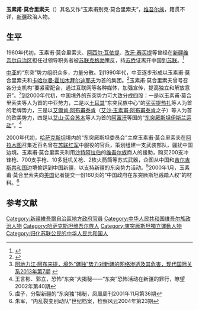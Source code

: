 '''玉素甫·莫合里索夫'''（{{bd|20世纪|？|21世纪|？|}}）其名又作“玉素甫别克·莫合里索夫”，[[维吾尔族|维吾尔族]]，籍贯不详，[[新疆|新疆]]政治人物。

==生平==
1960年代初，玉素甫·莫合里索夫、[[阿西尔·瓦依提|阿西尔·瓦依提]]、[[孜牙·赛买提|孜牙·赛买提]]等曾经在[[新疆维吾尔自治区|新疆维吾尔自治区]]担任过领导职务者被[[苏联|苏联]][[克格勃|克格勃]]策反，持[[苏联国籍|苏侨]]证离开中国到[[苏联|苏联]]。<ref name=bfjy>{{Cite web |url=http://www.northedu.com.cn/minzu/show.jsp?informationid=200809281030360411 |title=东突分裂主义势力研究，北方教育，2008-09-28 |accessdate=2015-03-29 |archive-date=2015-04-02 |archive-url=https://web.archive.org/web/20150402150423/http://www.northedu.com.cn/minzu/show.jsp?informationid=200809281030360411 |dead-url=yes }}</ref>

[[中亚|中亚]]的“东突”势力组织众多，力量分散。到1990年代，中亚逐步形成以玉素甫·莫合里索夫和[[卡哈尔曼·霍加木拜尔迪耶夫|卡哈尔曼·霍加木拜尔迪耶夫]]为首的集团。<ref>{{Cite web |url=http://focus.news.163.com/09/0713/09/5E3G199D00011SM9.html |title=境外“东突”大起底，网易，2009-07-13 |access-date=2015-03-29 |archive-url=https://web.archive.org/web/20150402160317/http://focus.news.163.com/09/0713/09/5E3G199D00011SM9.html |archive-date=2015-04-02 |dead-url=yes }}</ref>玉素甫·莫合里索夫曾号召各分支机构“要紧密配合，通过互联网等各种媒体，加强宣传，提高独立和解放意识”。<ref>[http://euroasia.cass.cn/news/730368.htm 阿地力江·阿布来提，境外“疆独”势力对新疆的网络渗透及其危害，现代国际关系2013年第7期] {{webarchive|url=https://web.archive.org/web/20140907025025/http://euroasia.cass.cn/news/730368.htm |date=2014-09-07 }}</ref>到2000年代初，中国境外的东突势力可大致分成四股：一是以玉素甫·莫合里索夫等人为首的中亚势力，二是以[[土耳其|土耳其]]“东突民族中心”的[[买买提热扎·彼肯|买买提热扎]]等人为首的老牌势力，三是以[[艾爾肯·阿布甫泰肯|艾爾肯·阿布甫泰肯]]（[[艾沙·玉素甫·阿布甫泰肯|艾沙·玉素甫·阿布甫泰肯]]之子）等人为首的欧美势力，四是以[[艾山·买合苏木|艾山·买合苏木]]等人为首的[[阿富汗|阿富汗]]等国的“[[东突厥斯坦伊斯兰运动|东突厥斯坦伊斯兰运动]]”。<ref>王言彬、郭立，恐怖“东突”大揭秘——“东突”恐怖活动在新疆的罪行，瞭望2002年第40期</ref>

2000年代初，[[哈萨克斯坦|哈萨克斯坦]]境内的“东突厥斯坦委员会”主席玉素甫·莫合里索夫在[[阿拉木图|阿拉木图]]召集近百名曾在[[苏联红军|苏联红军]]中服役的官兵，策划组建一支武装部队，骚扰中国边境。玉素甫·莫合里索夫利用[[沙特阿拉伯|沙特阿拉伯]]的[[维吾尔族|维吾尔族]]商人的援助，购买200支冲锋枪、700支手枪、10多挺机关枪、2枚火箭筒等苏式武器，企图从中国和[[吉尔吉斯共和国|吉尔吉斯共和国]]边境偷运到中国新疆，以支持新疆的东突势力活动。<ref>虞子，分裂新疆的“东突独”揭秘，凤凰周刊2001年11月第36期</ref>2000年1月，玉素甫·莫合里索夫向[[美国|美国]]记者提交一份160页的“中国政府在东突厥斯坦践踏人权”的材料。<ref>朱军，“内乱裂变别动队”世纪档案，检察风云2004年第23期</ref>

==参考文献==
{{reflist}}

[[Category:新疆維吾爾自治區地方政府官員|Category:新疆維吾爾自治區地方政府官員]]
[[Category:中华人民共和国维吾尔族政治人物|Category:中华人民共和国维吾尔族政治人物]]
[[Category:哈萨克斯坦维吾尔族人|Category:哈萨克斯坦维吾尔族人]]
[[Category:東突厥斯坦獨立運動人物|Category:東突厥斯坦獨立運動人物]]
[[Category:归化苏联公民的中华人民共和国人|Category:归化苏联公民的中华人民共和国人]]